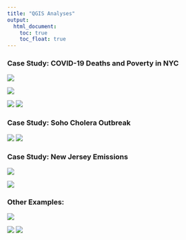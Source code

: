 ```yaml
---
title: "QGIS Analyses"
output: 
  html_document:
    toc: true
    toc_float: true
---
```


### Case Study: COVID-19 Deaths and Poverty in NYC 
![](images/bivariate.png) 

![](images/bi_moran.png)

![](images/covid_deaths.png)
![](images/clusters.png)

### Case Study: Soho Cholera Outbreak  
![](images/Cholera.png)
![](images/KDE_map.png)

### Case Study: New Jersey Emissions 
![](images/emissions.png)

![](images/TRI_release.png)


### Other Examples:

![](images/ozone.jpeg) 

![](images/space_time.png)
![](images/percent_change.png)


